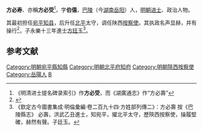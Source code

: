 '''方必寿'''、亦稱'''方必受'''<ref>《明清进士提名碑录索引》作'''方必受'''，而《湖廣通志》作“方必壽”</ref>，字'''伯僖'''，[[巴陵|巴陵]]（今[[湖南|湖南]][[岳阳|岳阳]]）人，[[明朝|明朝]][[进士|进士]]、政治人物。

其最初担任[[宛平|宛平]][[知县|知县]]，后升任[[北平|北平]]太守，调任陕西[[按察使|按察使]]。其执政名声显赫，并有操行<ref>{{cite book | language = zh-hans | author = 潘荣胜 | coauthors =  | title = 《明清进士录》 | url =  | date = 2006年 | location =  | publisher = [[中华书局|中华书局]] | id =  | isbn = 9787101043501 | pages = 2页 }}</ref>，子永樂十三年進士[[方廷玉|方廷玉]]<ref>《欽定古今圖書集成·明倫彙編·卷二百九十四·方姓部列傳二》：方必壽 按《巴陵縣志》 必壽，洪武乙丑進士，知宛平，擢北平太守，歷陝西按察使，操履堅確，赫然有聲。子廷玉。</ref>。

==参考文献==
<div class="references-small">
<references></references>
</div>

{{start box}}
{{s-off}}
{{s-vacant|unkn|last=[[梅珪|梅珪]]}}
{{s-title|明朝北平府知府|洪武年間}}
{{s-vacant|unkn|next=[[杜智|杜智]]}}
{{end box}}

{{明朝人物小作品}}
{{洪武十八年乙丑科殿試金榜}}
{{DEFAULTSORT:Fang方}}
[[Category:明朝宛平縣知縣|Category:明朝宛平縣知縣]]
[[Category:明朝北平府知府|Category:明朝北平府知府]]
[[Category:明朝陝西按察使|Category:明朝陝西按察使]]
[[Category:岳陽人|Category:岳陽人]]
[[Category:方姓|B]]